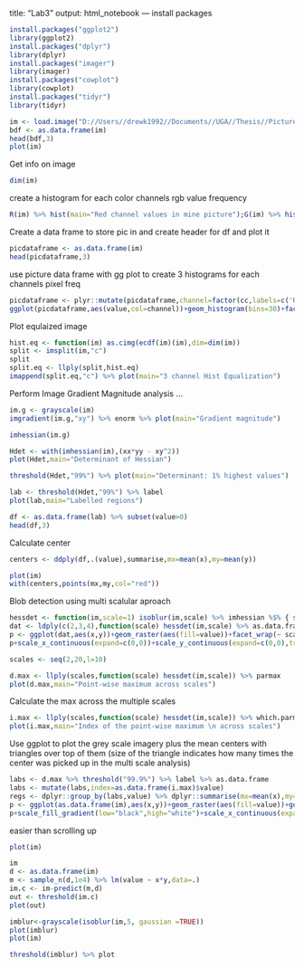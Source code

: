title: "Lab3"
output: html_notebook
---
install packages
```r
install.packages("ggplot2")
library(ggplot2)
install.packages("dplyr")
library(dplyr)
install.packages("imager")
library(imager)
install.packages("cowplot")
library(cowplot)
install.packages("tidyr")
library(tidyr)
```

```r
im <- load.image("D://Users//drewk1992//Documents//UGA//Thesis//Pictures//lab3Test.png")
bdf <- as.data.frame(im)
head(bdf,3)
plot(im)
```
Get info on image
```r
dim(im)
```
create a histogram for each color channels rgb value frequency

```r
R(im) %>% hist(main="Red channel values in mine picture");G(im) %>% hist(main="Red channel values in mine picture");B(im) %>% hist(main="Red channel values in mine picture")
```
Create a data frame to store pic in and create header for df and plot it
```r
picdataframe <- as.data.frame(im)
head(picdataframe,3)
```
 use picture data frame with gg plot to create 3 histograms for each channels pixel freq
```r
picdataframe <- plyr::mutate(picdataframe,channel=factor(cc,labels=c('R','G','B')))
ggplot(picdataframe,aes(value,col=channel))+geom_histogram(bins=30)+facet_wrap(~ channel)
```
Plot equlaized image
```r
hist.eq <- function(im) as.cimg(ecdf(im)(im),dim=dim(im))
split <- imsplit(im,"c")
split
split.eq <- llply(split,hist.eq)
imappend(split.eq,"c") %>% plot(main="3 channel Hist Equalization")
```

Perform Image Gradient Magnitude analysis
…
```r
im.g <- grayscale(im)
imgradient(im.g,"xy") %>% enorm %>% plot(main="Gradient magnitude")
```
```r
imhessian(im.g)
```
```r
Hdet <- with(imhessian(im),(xx*yy - xy^2))
plot(Hdet,main="Determinant of Hessian")
```
```r
threshold(Hdet,"99%") %>% plot(main="Determinant: 1% highest values")
```

```r
lab <- threshold(Hdet,"99%") %>% label
plot(lab,main="Labelled regions")
```
```r
df <- as.data.frame(lab) %>% subset(value>0)
head(df,3)
```

 Calculate center
 
```r
centers <- ddply(df,.(value),summarise,mx=mean(x),my=mean(y))
```
```r
plot(im)
with(centers,points(mx,my,col="red"))
```
Blob detection using multi scalular aproach
```r
hessdet <- function(im,scale=1) isoblur(im,scale) %>% imhessian %$% { scale^2*(xx*yy - xy^2) }
dat <- ldply(c(2,3,4),function(scale) hessdet(im,scale) %>% as.data.frame %>% mutate(scale=scale))
p <- ggplot(dat,aes(x,y))+geom_raster(aes(fill=value))+facet_wrap(~ scale)
p+scale_x_continuous(expand=c(0,0))+scale_y_continuous(expand=c(0,0),trans=scales::reverse_trans())
```
```r
scales <- seq(2,20,l=10)

d.max <- llply(scales,function(scale) hessdet(im,scale)) %>% parmax
plot(d.max,main="Point-wise maximum across scales")
```
Calculate the max across the multiple scales
```r
i.max <- llply(scales,function(scale) hessdet(im,scale)) %>% which.parmax
plot(i.max,main="Index of the point-wise maximum \n across scales")
```
Use ggplot to plot the grey scale imagery plus the mean centers with triangles over top of them (size of the triangle indicates how many times the center was picked up in the multi scale analysis)

```r
labs <- d.max %>% threshold("99.9%") %>% label %>% as.data.frame
labs <- mutate(labs,index=as.data.frame(i.max)$value)
regs <- dplyr::group_by(labs,value) %>% dplyr::summarise(mx=mean(x),my=mean(y),scale.index=mean(index))
p <- ggplot(as.data.frame(im),aes(x,y))+geom_raster(aes(fill=value))+geom_point(data=regs,aes(mx,my,size=scale.index),pch=2,col="red")
p+scale_fill_gradient(low="black",high="white")+scale_x_continuous(expand=c(0,0))+scale_y_continuous(expand=c(0,0),trans=scales::reverse_trans())
```
easier than scrolling up
```r
plot(im)
```

```r
im
d <- as.data.frame(im)
m <- sample_n(d,1e4) %>% lm(value ~ x*y,data=.) 
im.c <- im-predict(m,d)
out <- threshold(im.c)
plot(out)
```
```r
imblur<-grayscale(isoblur(im,5, gaussian =TRUE))
plot(imblur)
plot(im)

```

```r
threshold(imblur) %>% plot
```

